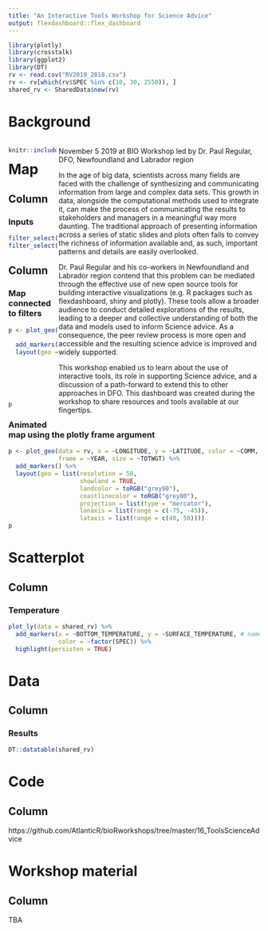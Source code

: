 ```yaml
---
title: "An Interactive Tools Workshop for Science Advice"
output: flexdashboard::flex_dashboard
---
```


```r
library(plotly)
library(crosstalk)
library(ggplot2)
library(DT)
rv <- read.csv("RV2010_2018.csv")
rv <- rv[which(rv$SPEC %in% c(10, 30, 2550)), ]
shared_rv <- SharedData$new(rv)
```

Background  
=======================================


<div style="float: left; width: 19%; padding-right: 1%;">


```r
knitr::include_graphics("stickers-fish.jpg")
```

</div>  
    
<div style="float: right; width: 80%;">

November 5 2019 at BIO
Workshop led by Dr. Paul Regular, DFO, Newfoundland and Labrador region

In the age of big data, scientists across many fields are faced with the challenge of synthesizing and communicating information from large and complex data sets. This growth in data, alongside the computational methods used to integrate it, can make the process of communicating the results to stakeholders and managers in a meaningful way more daunting. The traditional approach of presenting information across a series of static slides and plots often fails to convey the richness of information available and, as such, important patterns and details are easily overlooked. 

Dr. Paul Regular and his co-workers in Newfoundland and Labrador region contend that this problem can be mediated through the effective use of new open source tools for building interactive visualizations (e.g. R packages such as flexdashboard, shiny and plotly). These tools allow a broader audience to conduct detailed explorations of the results, leading to a deeper and collective understanding of both the data and models used to inform Science advice. As a consequence, the peer review process is more open and accessible and the resulting science advice is improved and widely supported.

This workshop enabled us to learn about the use of interactive tools, its role in supporting Science advice, and a discussion of a path-forward to extend this to other approaches in DFO. This dashboard was created during the workshop to share resources and tools available at our fingertips. 

</div>


Map  
=======================================

Column {.sidebar}
-------------------------------------

### Inputs

```r

filter_select("MISSION", "Mission", shared_rv, ~MISSION)
filter_select("COMM", "Species", shared_rv, ~COMM)

```


Column {.tabset}
-------------------------------------

### Map connected to filters

```r

p <- plot_geo(data = shared_rv, x = ~LONGITUDE, y = ~LATITUDE, color = ~COMM,
              size = ~TOTWGT) %>%  
  add_markers() %>%                                       
  layout(geo = list(resolution = 50,                      
                    showland = TRUE,                      
                    landcolor = toRGB("grey90"),          
                    coastlinecolor = toRGB("grey80"),
                    projection = list(type = "mercator"),    
                    lonaxis = list(range = c(-75, -45)),    
                    lataxis = list(range = c(40, 50))))
p
```

### Animated map using the plotly frame argument

```r

p <- plot_geo(data = rv, x = ~LONGITUDE, y = ~LATITUDE, color = ~COMM,
              frame = ~YEAR, size = ~TOTWGT) %>%  
  add_markers() %>%                                       
  layout(geo = list(resolution = 50,                      
                    showland = TRUE,                      
                    landcolor = toRGB("grey90"),          
                    coastlinecolor = toRGB("grey80"),
                    projection = list(type = "mercator"),    
                    lonaxis = list(range = c(-75, -45)),    
                    lataxis = list(range = c(40, 50))))
p
```


Scatterplot
=======================================

Column
-------------------------------------

### Temperature

```r
plot_ly(data = shared_rv) %>% 
  add_markers(x = ~BOTTOM_TEMPERATURE, y = ~SURFACE_TEMPERATURE, # name = "Observed",
              color = ~factor(SPEC)) %>% 
  highlight(persisten = TRUE)

```


Data
=======================================

Column
-------------------------------------

### Results

```r
DT::datatable(shared_rv) 
```

Code
=======================================

Column
-------------------------------------

https://github.com/AtlanticR/bioRworkshops/tree/master/16_ToolsScienceAdvice


Workshop material 
=======================================

Column
-------------------------------------


TBA


